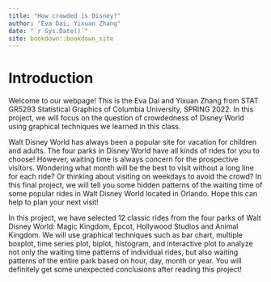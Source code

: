 ```yaml
--- 
title: "How crowded is Disney?"
author: "Eva Dai, Yixuan Zhang"
date: "`r Sys.Date()`"
site: bookdown::bookdown_site
---
```


# Introduction
Welcome to our webpage! This is the Eva Dai and Yixuan Zhang from STAT GR5293 Statistical Graphics of Columbia University, SPRING 2022. In this project, we will focus on the question of crowdedness of Disney World using graphical techniques we learned in this class. 

Walt Disney World has always been a popular site for vacation for children and adults. The four parks in Disney World have all kinds of rides for you to choose! However, waiting time is always concern for the prospective visitors. Wondering what month will be the best to visit without a long line for each ride? Or thinking about visiting on weekdays to avoid the crowd? In this final project, we will tell you some hidden patterns of the waiting time of some popular rides in Walt Disney World located in Orlando. Hope this can help to plan your next visit!

In this project, we have selected 12 classic rides from the four parks of Walt Disney World: Magic Kingdom, Epcot, Hollywood Studios and Animal Kingdom. We will use graphical techniques such as bar chart, multiple boxplot, time series plot, biplot, histogram, and interactive plot to analyze not only the waiting time patterns of individual rides, but also waiting patterns of the entire park based on hour, day, month or year. You will definitely get some unexpected conclusions after reading this project! 

